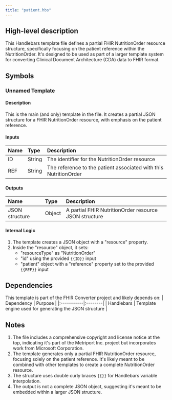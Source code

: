 ```yaml
---
title: "patient.hbs"
---
```


## High-level description
This Handlebars template file defines a partial FHIR NutritionOrder resource structure, specifically focusing on the patient reference within the NutritionOrder. It's designed to be used as part of a larger template system for converting Clinical Document Architecture (CDA) data to FHIR format.

## Symbols

### Unnamed Template
#### Description
This is the main (and only) template in the file. It creates a partial JSON structure for a FHIR NutritionOrder resource, with emphasis on the patient reference.

#### Inputs
| Name | Type | Description |
|:-----|:-----|:------------|
| ID | String | The identifier for the NutritionOrder resource |
| REF | String | The reference to the patient associated with this NutritionOrder |

#### Outputs
| Name | Type | Description |
|:-----|:-----|:------------|
| JSON structure | Object | A partial FHIR NutritionOrder resource JSON structure |

#### Internal Logic
1. The template creates a JSON object with a "resource" property.
2. Inside the "resource" object, it sets:
   - "resourceType" as "NutritionOrder"
   - "id" using the provided `{{ID}}` input
   - "patient" object with a "reference" property set to the provided `{{REF}}` input

## Dependencies
This template is part of the FHIR Converter project and likely depends on:
| Dependency | Purpose |
|:-----------|:--------|
| Handlebars | Template engine used for generating the JSON structure |

## Notes
1. The file includes a comprehensive copyright and license notice at the top, indicating it's part of the Metriport Inc. project but incorporates work from Microsoft Corporation.
2. The template generates only a partial FHIR NutritionOrder resource, focusing solely on the patient reference. It's likely meant to be combined with other templates to create a complete NutritionOrder resource.
3. The structure uses double curly braces `{{}}` for Handlebars variable interpolation.
4. The output is not a complete JSON object, suggesting it's meant to be embedded within a larger JSON structure.